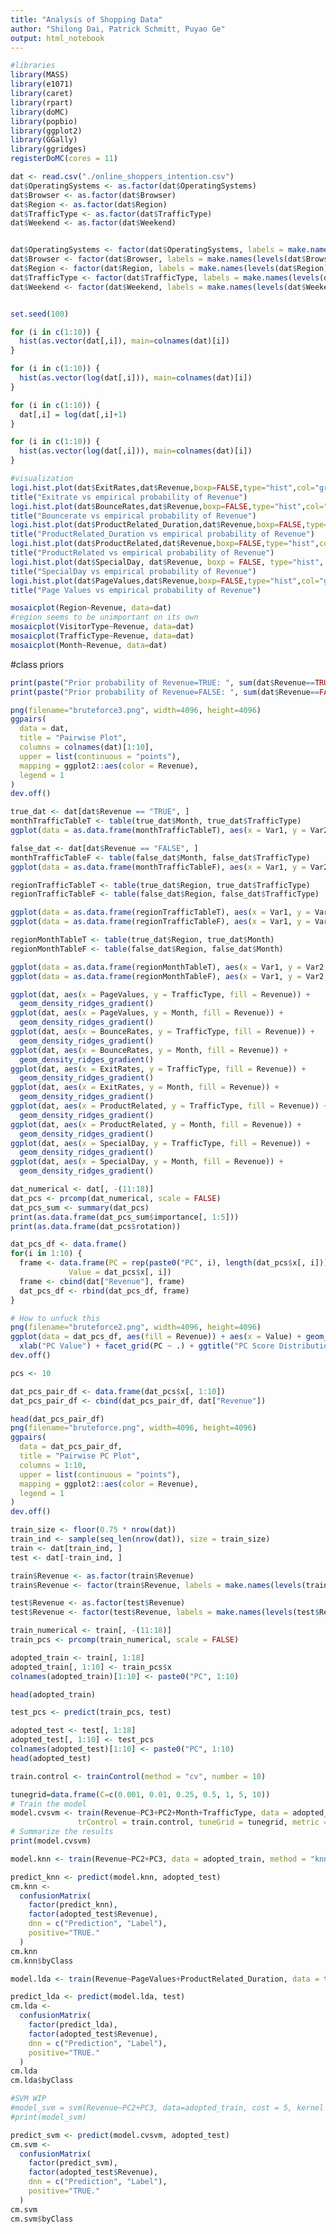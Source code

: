 ```yaml
---
title: "Analysis of Shopping Data"
author: "Shilong Dai, Patrick Schmitt, Puyao Ge"
output: html_notebook
---
```

```r
#libraries
library(MASS)
library(e1071)
library(caret)
library(rpart)
library(doMC) 
library(popbio)
library(ggplot2)
library(GGally)
library(ggridges)
registerDoMC(cores = 11) 
```


```r
dat <- read.csv("./online_shoppers_intention.csv")
dat$OperatingSystems <- as.factor(dat$OperatingSystems)
dat$Browser <- as.factor(dat$Browser)
dat$Region <- as.factor(dat$Region)
dat$TrafficType <- as.factor(dat$TrafficType)
dat$Weekend <- as.factor(dat$Weekend)


dat$OperatingSystems <- factor(dat$OperatingSystems, labels = make.names(levels(dat$OperatingSystems)))
dat$Browser <- factor(dat$Browser, labels = make.names(levels(dat$Browser)))
dat$Region <- factor(dat$Region, labels = make.names(levels(dat$Region)))
dat$TrafficType <- factor(dat$TrafficType, labels = make.names(levels(dat$TrafficType)))
dat$Weekend <- factor(dat$Weekend, labels = make.names(levels(dat$Weekend)))


set.seed(100)
```

```r
for (i in c(1:10)) {
  hist(as.vector(dat[,i]), main=colnames(dat)[i])
}
```
```r
for (i in c(1:10)) {
  hist(as.vector(log(dat[,i])), main=colnames(dat)[i])
}
```

```r
for (i in c(1:10)) {
  dat[,i] = log(dat[,i]+1)
}
```

```r
for (i in c(1:10)) {
  hist(as.vector(log(dat[,i])), main=colnames(dat)[i])
}
```


```r
#visualization
logi.hist.plot(dat$ExitRates,dat$Revenue,boxp=FALSE,type="hist",col="gray")
title("Exitrate vs empirical probability of Revenue")
logi.hist.plot(dat$BounceRates,dat$Revenue,boxp=FALSE,type="hist",col="gray")
title("Bouncerate vs empirical probability of Revenue")
logi.hist.plot(dat$ProductRelated_Duration,dat$Revenue,boxp=FALSE,type="hist",col="gray")
title("ProductRelated_Duration vs empirical probability of Revenue")
logi.hist.plot(dat$ProductRelated,dat$Revenue,boxp=FALSE,type="hist",col="gray")
title("ProductRelated vs empirical probability of Revenue")
logi.hist.plot(dat$SpecialDay, dat$Revenue, boxp = FALSE, type="hist", col="gray")
title("SpecialDay vs empirical probability of Revenue")
logi.hist.plot(dat$PageValues,dat$Revenue,boxp=FALSE,type="hist",col="gray")
title("Page Values vs empirical probability of Revenue")

mosaicplot(Region~Revenue, data=dat)
#region seems to be unimportant on its own
mosaicplot(VisitorType~Revenue, data=dat)
mosaicplot(TrafficType~Revenue, data=dat)
mosaicplot(Month~Revenue, data=dat)
```

#class priors
```r
print(paste("Prior probability of Revenue=TRUE: ", sum(dat$Revenue==TRUE)/nrow(dat)))
print(paste("Prior probability of Revenue=FALSE: ", sum(dat$Revenue==FALSE)/nrow(dat)))
```

```r
png(filename="bruteforce3.png", width=4096, height=4096)
ggpairs(
  data = dat,
  title = "Pairwise Plot",
  columns = colnames(dat)[1:10],
  upper = list(continuous = "points"),
  mapping = ggplot2::aes(color = Revenue),
  legend = 1
)
dev.off()

```


```r
true_dat <- dat[dat$Revenue == "TRUE", ]
monthTrafficTableT <- table(true_dat$Month, true_dat$TrafficType)
ggplot(data = as.data.frame(monthTrafficTableT), aes(x = Var1, y = Var2, fill = Freq)) + geom_tile()

false_dat <- dat[dat$Revenue == "FALSE", ]
monthTrafficTableF <- table(false_dat$Month, false_dat$TrafficType)
ggplot(data = as.data.frame(monthTrafficTableF), aes(x = Var1, y = Var2, fill = Freq)) + geom_tile()
```
```r
regionTrafficTableT <- table(true_dat$Region, true_dat$TrafficType)
regionTrafficTableF <- table(false_dat$Region, false_dat$TrafficType)

ggplot(data = as.data.frame(regionTrafficTableT), aes(x = Var1, y = Var2, fill = Freq)) + geom_tile()
ggplot(data = as.data.frame(regionTrafficTableF), aes(x = Var1, y = Var2, fill = Freq)) + geom_tile()
```
```r
regionMonthTableT <- table(true_dat$Region, true_dat$Month)
regionMonthTableF <- table(false_dat$Region, false_dat$Month)

ggplot(data = as.data.frame(regionMonthTableT), aes(x = Var1, y = Var2, fill = Freq)) + geom_tile()
ggplot(data = as.data.frame(regionMonthTableF), aes(x = Var1, y = Var2, fill = Freq)) + geom_tile()
```
```r
ggplot(dat, aes(x = PageValues, y = TrafficType, fill = Revenue)) +
  geom_density_ridges_gradient()
ggplot(dat, aes(x = PageValues, y = Month, fill = Revenue)) +
  geom_density_ridges_gradient()
ggplot(dat, aes(x = BounceRates, y = TrafficType, fill = Revenue)) +
  geom_density_ridges_gradient()
ggplot(dat, aes(x = BounceRates, y = Month, fill = Revenue)) +
  geom_density_ridges_gradient()
ggplot(dat, aes(x = ExitRates, y = TrafficType, fill = Revenue)) +
  geom_density_ridges_gradient()
ggplot(dat, aes(x = ExitRates, y = Month, fill = Revenue)) +
  geom_density_ridges_gradient()
ggplot(dat, aes(x = ProductRelated, y = TrafficType, fill = Revenue)) +
  geom_density_ridges_gradient()
ggplot(dat, aes(x = ProductRelated, y = Month, fill = Revenue)) +
  geom_density_ridges_gradient()
ggplot(dat, aes(x = SpecialDay, y = TrafficType, fill = Revenue)) +
  geom_density_ridges_gradient()
ggplot(dat, aes(x = SpecialDay, y = Month, fill = Revenue)) +
  geom_density_ridges_gradient()
```

```r
dat_numerical <- dat[, -(11:18)]
dat_pcs <- prcomp(dat_numerical, scale = FALSE)
dat_pcs_sum <- summary(dat_pcs)
print(as.data.frame(dat_pcs_sum$importance[, 1:5]))
print(as.data.frame(dat_pcs$rotation))
```

```r
dat_pcs_df <- data.frame()
for(i in 1:10) {
  frame <- data.frame(PC = rep(paste0("PC", i), length(dat_pcs$x[, i])),
             Value = dat_pcs$x[, i])
  frame <- cbind(dat["Revenue"], frame)
  dat_pcs_df <- rbind(dat_pcs_df, frame)
}

# How to unfuck this
png(filename="bruteforce2.png", width=4096, height=4096)
ggplot(data = dat_pcs_df, aes(fill = Revenue)) + aes(x = Value) + geom_boxplot() +
  xlab("PC Value") + facet_grid(PC ~ .) + ggtitle("PC Score Distributions")
dev.off()
```

```r
pcs <- 10

dat_pcs_pair_df <- data.frame(dat_pcs$x[, 1:10])
dat_pcs_pair_df <- cbind(dat_pcs_pair_df, dat["Revenue"])

head(dat_pcs_pair_df)
png(filename="bruteforce.png", width=4096, height=4096)
ggpairs(
  data = dat_pcs_pair_df,
  title = "Pairwise PC Plot",
  columns = 1:10,
  upper = list(continuous = "points"),
  mapping = ggplot2::aes(color = Revenue),
  legend = 1
)
dev.off()
```

```r
train_size <- floor(0.75 * nrow(dat))
train_ind <- sample(seq_len(nrow(dat)), size = train_size)
train <- dat[train_ind, ]
test <- dat[-train_ind, ]

train$Revenue <- as.factor(train$Revenue)
train$Revenue <- factor(train$Revenue, labels = make.names(levels(train$Revenue)))

test$Revenue <- as.factor(test$Revenue)
test$Revenue <- factor(test$Revenue, labels = make.names(levels(test$Revenue)))

train_numerical <- train[, -(11:18)]
train_pcs <- prcomp(train_numerical, scale = FALSE)

adopted_train <- train[, 1:18]
adopted_train[, 1:10] <- train_pcs$x
colnames(adopted_train)[1:10] <- paste0("PC", 1:10)

head(adopted_train)
```

```r
test_pcs <- predict(train_pcs, test)

adopted_test <- test[, 1:18]
adopted_test[, 1:10] <- test_pcs
colnames(adopted_test)[1:10] <- paste0("PC", 1:10)
head(adopted_test)
```



```r
train.control <- trainControl(method = "cv", number = 10)

```


```r
tunegrid=data.frame(C=c(0.001, 0.01, 0.25, 0.5, 1, 5, 10))
# Train the model
model.cvsvm <- train(Revenue~PC3+PC2+Month+TrafficType, data = adopted_train, method = "svmLinear",
               trControl = train.control, tuneGrid = tunegrid, metric = "Kappa")
# Summarize the results
print(model.cvsvm)
```

```r
model.knn <- train(Revenue~PC2+PC3, data = adopted_train, method = "knn", trControl = train.control, metric = "Kappa")

predict_knn <- predict(model.knn, adopted_test)
cm.knn <-
  confusionMatrix(
    factor(predict_knn),
    factor(adopted_test$Revenue),
    dnn = c("Prediction", "Label"),
    positive="TRUE."
  )
cm.knn
cm.knn$byClass
```
```r
model.lda <- train(Revenue~PageValues+ProductRelated_Duration, data = train, method = "lda", trControl = train.control, metric = "Kappa")

predict_lda <- predict(model.lda, test)
cm.lda <-
  confusionMatrix(
    factor(predict_lda),
    factor(adopted_test$Revenue),
    dnn = c("Prediction", "Label"),
    positive="TRUE."
  )
cm.lda
cm.lda$byClass
```


```r
#SVM WIP
#model_svm = svm(Revenue~PC2+PC3, data=adopted_train, cost = 5, kernel = "linear")
#print(model_svm)

predict_svm <- predict(model.cvsvm, adopted_test)
cm.svm <-
  confusionMatrix(
    factor(predict_svm),
    factor(adopted_test$Revenue),
    dnn = c("Prediction", "Label"),
    positive="TRUE."
  )
cm.svm
cm.svm$byClass
```